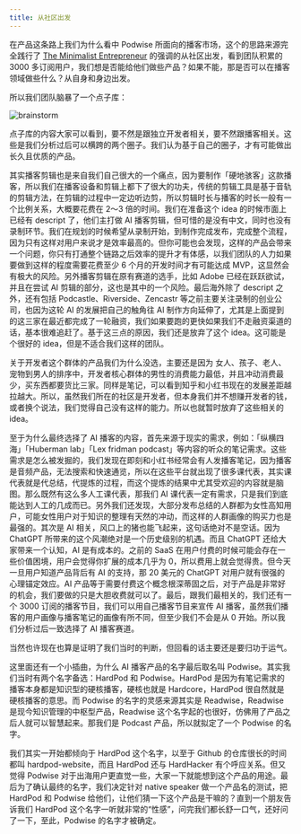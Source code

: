 ```yaml
---
title: 从社区出发
---
```


在产品这条路上我们为什么看中 Podwise 所面向的播客市场，这个的思路来源完全践行了 [The Minimalist Entrepreneur](https://www.amazon.com.au/Minimalist-Entrepreneur-Great-Founders-More/dp/0593192397) 的强调的从社区出发，看到团队积累的 3000 多订阅用户，我们想是否能给他们做些产品？如果不能，那是否可以在播客领域做些什么？从自身和身边出发。

所以我们团队脑暴了一个点子库：

![brainstorm](/attachments/idea/brainstorm.png)

点子库的内容大家可以看到，要不然是跟独立开发者相关，要不然跟播客相关。这些是我们分析过后可以横跨的两个圈子。我们认为基于自己的圈子，才有可能做出长久且优质的产品。

其实播客剪辑也是来自我们自己很大的一个痛点，因为要制作「硬地骇客」这款播客，所以我们在播客设备和剪辑上都下了很大的功夫，传统的剪辑工具是基于音轨的剪辑方法，在剪辑的过程中一定边听边剪，所以剪辑时长与播客的时长一般有一个比例关系，大概要花费在 2～3 倍的时间。我们在准备这个 idea 的时候市面上已经有 descript 了，他们主打做 AI 播客剪辑，但可惜的是没有中文，同时也没有录制环节。我们在规划的时候希望从录制开始，到制作完成发布，完成整个流程，因为只有这样对用户来说才是效率最高的。但你可能也会发现，这样的产品会带来一个问题，你只有打通整个链路之后效率的提升才有体感，以我们团队的人力如果要做到这样的程度需要花费至少 6 个月的开发时间才有可能达成 MVP，这显然会有极大的风险。另外播客剪辑在原有赛道的选手，比如 Adobe 已经在跃跃欲试，并且在尝试 AI 剪辑的部分，这也是其中的一个风险。最后海外除了 descript 之外，还有包括 Podcastle、Riverside、Zencastr 等之前主要关注录制的创业公司，也因为这轮 AI 的发展把自己的触角往 AI 制作方向延伸了，尤其是上面提到的这三家在最近都完成了一轮融资，我们如果要跑的更快如果我们不走融资渠道的话，基本很难追赶了。基于这三点的原因，我们还是放弃了这个 idea。这可能是个很好的 idea，但是不适合我们这样的团队。

关于开发者这个群体的产品我们为什么没选，主要还是因为 女人、孩子、老人、宠物到男人的排序中，开发者核心群体的男性的消费能力最低，并且冲动消费最少，买东西都要货比三家。同样是笔记，可以看到知乎和小红书现在的发展差距越拉越大。所以，虽然我们所在的社区是开发者，但本身我们并不想赚开发者的钱，或者换个说法，我们觉得自己没有这样的能力。所以也就暂时放弃了这些相关的 idea。

至于为什么最终选择了 AI 播客的内容，首先来源于现实的需求，例如：「纵横四海」「Huberman lab」「Lex fridman podcast」等内容的听众的笔记需求。这些需求是怎么被发掘的，我们发现在即刻和小红书经常会有人发播客笔记，因为播客是音频产品，无法搜索和快速通览，所以在这些平台就出现了很多课代表，其实课代表就是代总结，代提炼的过程，而这个提炼的结果中尤其受欢迎的内容就是脑图。那么既然有这么多人工课代表，那我们 AI 课代表一定有需求，只是我们到底能达到人工的几成而已。另外我们还发现，大部分发布总结的人群都为女性高知用户，可能女性用户对于知识的整理有天然的冲动，而这样的人群画像的购买力也是最强的。其次是 AI 相关，风口上的猪也能飞起来，这句话绝对不是空话。因为 ChatGPT 所带来的这个风潮绝对是一个历史级别的机遇。而且 ChatGPT 还给大家带来一个认知，AI 是有成本的。之前的 SaaS 在用户付费的时候可能会存在一些价值困境，用户会觉得你扩展的成本几乎为 0，所以费用上就会觉得贵。但今天一旦用户知道产品背后有 AI 的支持，那 20 美元的 ChatGPT 对用户就有很强的心理锚定效应。AI 产品等于需要付费这个概念根深蒂固之后，对于产品是非常好的机会，我们要做的只是大胆收费就可以了。最后，跟我们最相关的，我们还有一个 3000 订阅的播客节目，我们可以用自己播客节目来宣传 AI 播客，虽然我们播客的用户画像与播客笔记的画像有所不同，但至少我们不会是从 0 开始。所以我们分析过后一致选择了 AI 播客赛道。

当然也许现在也算是证明了我们当时的判断，但回看的话主要还是要归功于运气。

这里面还有一个小插曲，为什么 AI 播客产品的名字最后取名叫 Podwise。其实我们当时有两个名字备选：HardPod 和 Podwise。HardPod 是因为有笔记需求的播客本身都是知识型的硬核播客，硬核也就是 Hardcore，HardPod 很自然就是硬核播客的意思。而 Podwise 的名字的灵感来源其实是 Readwise，Readwise 是现今知识管理的中枢型产品，Readwise 这个名字起的也很好，仿佛用了产品之后人就可以智慧起来。那我们是 Podcast 产品，所以就拟定了一个 Podwise 的名字。

我们其实一开始都倾向于 HardPod 这个名字，以至于 Github 的仓库很长的时间都叫 hardpod-website，而且 HardPod 还与 HardHacker 有个呼应关系。但又觉得 Podwise 对于出海用户更直觉一些，大家一下就能想到这个产品的用途。最后为了确认最终的名字，我们决定针对 native speaker 做一个产品名的测试，把 HardPod 和 Podwise 给他们，让他们猜一下这个产品是干嘛的？直到一个朋友告诉我们 HardPod 这个名字一听就非常的“性感”，问完我们都长舒一口气，还好问了一下，至此，Podwise 的名字才被确定。
